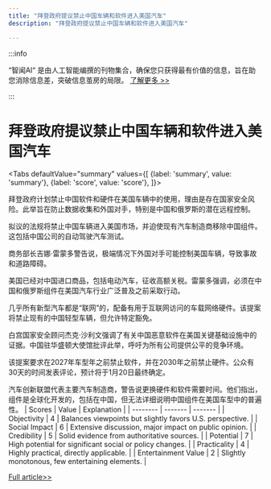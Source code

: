 ```yaml
---
title: "拜登政府提议禁止中国车辆和软件进入美国汽车"
description: "拜登政府提议禁止中国车辆和软件进入美国汽车"

---
```



:::info

“智闻AI“ 是由人工智能编撰的刊物集合，确保您只获得最有价值的信息，旨在助您消除信息差，突破信息茧房的局限。  [了解更多 >>](/)

:::

# 拜登政府提议禁止中国车辆和软件进入美国汽车


<Tabs
	defaultValue="summary"
	values={[
	{label: 'summary', value: 'summary'},
	{label: 'score', value: 'score'},
]}>
<TabItem value="summary">


拜登政府计划禁止中国软件和硬件在美国车辆中的使用，理由是存在国家安全风险。此举旨在防止数据收集和外国对手，特别是中国和俄罗斯的潜在远程控制。

拟议的法规将禁止中国车辆进入美国市场，并迫使现有汽车制造商移除中国组件。这包括中国公司的自动驾驶汽车测试。

商务部长吉娜·雷蒙多警告说，极端情况下外国对手可能控制美国车辆，导致事故和道路障碍。

美国已经对中国进口商品，包括电动汽车，征收高额关税。雷蒙多强调，必须在中国和俄罗斯组件在美国汽车行业广泛普及之前采取行动。

几乎所有新型汽车都是“联网”的，配备有用于互联网访问的车载网络硬件。该提案将禁止现有的中国轻型车辆，但允许特定豁免。

白宫国家安全顾问杰克·沙利文强调了有关中国恶意软件在美国关键基础设施中的证据。中国驻华盛顿大使馆批评此举，呼吁为所有公司提供公平的竞争环境。

该提案要求在2027年车型年之前禁止软件，并在2030年之前禁止硬件。公众有30天的时间发表评论，预计将于1月20日最终确定。

汽车创新联盟代表主要汽车制造商，警告说更换硬件和软件需要时间。他们指出，组件是全球化开发的，包括在中国，但无法详细说明中国组件在美国车型中的普遍性。
</TabItem>
<TabItem value="score">
	| Scores     | Value   | Explanation |
	| -------- | ------- | ------- |
	| Objectivity  | 4    | Balances viewpoints but slightly favors U.S. perspective.    |
	| Social Impact | 6     | Extensive discussion, major impact on public opinion.    |
	| Credibility    | 5    | Solid evidence from authoritative sources.    |
	| Potential    | 7    | High potential for significant social or policy changes.    |
	| Practicality    | 4    | Highly practical, directly applicable.    |
	| Entertainment Value    | 2    | Slightly monotonous, few entertaining elements.    |
</TabItem>
</Tabs>

[Full article>>](https://www.cnbc.com/2024/09/23/biden-software-crackdown-proposes-banning-chinese-vehicles-from-us.html)

